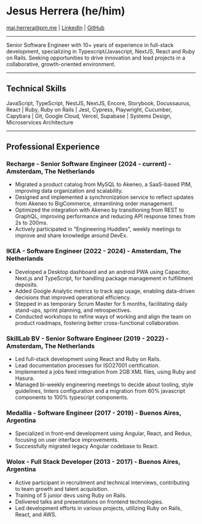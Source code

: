# Jesus Herrera (he/him)

maj.herrera@pm.me | [LinkedIn](https://www.linkedin.com/in/jesus-herrera-dev) | [GitHub](https://github.com/trueshizus)

---

Senior Software Engineer with 10+ years of experience in full-stack development, specializing in Typescript/Javascript, NextJS, React and Ruby on Rails. Seeking opportunities to drive innovation and lead projects in a collaborative, growth-oriented environment.

---

## Technical Skills
 JavaScript, TypeScript, NestJS, NextJS, Encore, Storybook, Docussaurus, React | Ruby, Ruby on Rails | Jest, Cypress, Playwright, Cucumber, Capybara | Git, Google Cloud, Vercel, Supabase | Systems Design, Microservices Architecture

--- 

## Professional Experience

### Recharge - Senior Software Engineer (2024 - current) - Amsterdam, The Netherlands
- Migrated a product catalog from MySQL to Akeneo, a SaaS-based PIM, improving data organization and scalability.
- Designed and implemented a synchronization service to reflect updates from Akeneo to BigCommerce, streamlining order management.
- Optimized the integration with Akeneo by transitioning from REST to GraphQL, improving performance and reducing API response times from 2s to 200ms.
- Actively participated in "Engineering Huddles", weekly meetings to improve and share knowledge around DevEx.

### IKEA - Software Engineer (2022 - 2024) - Amsterdam, The Netherlands
- Developed a Desktop dashboard and an android PWA using Capacitor, Next.js and TypeScript, for handling package management in fulfillment deposits.
- Added Google Analytic metrics to track app usage, enabling data-driven decisions that improved operational efficiency.
- Stepped in as temporary Scrum Master for 5 months, facilitating daily stand-ups, sprint planning, and retrospectives.
- Conducted workshops to refine ways of working and align the team on product roadmaps, fostering better cross-functional collaboration.

### SkillLab BV - Senior Software Engineer (2019 - 2022) - Amsterdam, The Netherlands
- Led full-stack development using React and Ruby on Rails.
- Lead documentation processes for ISO27001 certification.
- Implemented a jobs feed integration from 2GB XML files, using Ruby and Hasura.
- Managed bi-weekly engineering meetings to decide about tooling, style guidelines, linters configuration and a migration from 60% javascript components to 100% typescript components.

### Medallia - Software Engineer (2017 - 2019) - Buenos Aires, Argentina
- Specialized in front-end development using Angular, React, and Redux, focusing on user interface improvements.
- Successfully migrated legacy Angular codebase to React.

### Wolox - Full Stack Developer (2013 - 2017) - Buenos Aires, Argentina
- Active participant in recruitment and technical interviews, contributing to team growth and talent acquisition.
- Training of 5 junior devs using Ruby on Rails.
- Delivered talks and presentations on frontend technologies.
- Led development efforts in various projects, utilizing Ruby on Rails, React, and AWS.
